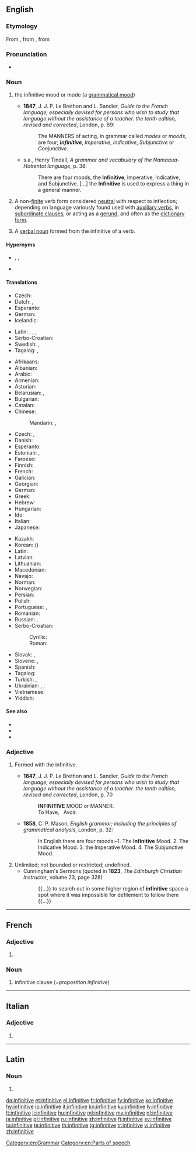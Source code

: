 ==English==
{{wikipedia}}

===Etymology===
From {{etyl|frm|en}} {{m|frm|infinitif}}, from {{etyl|LL.|en}} {{m|la|infinitivus||unlimited, indefinite}}, from {{etyl|la|en}} {{m|la|infinitus||unlimited, infinite}}

===Pronunciation===
* {{IPA|/ɪnˈfɪnɪtɪv/|/ɪnˈfɪnətɪv/|lang=en}}

===Noun===
{{en-noun}}

# {{label|en|grammar}} the infinitive mood or mode (a [[grammatical mood]])
#* '''1847''', J. J. P. Le Brethon and L. Sandier, ''Guide to the French language; especially devised for persons who wish to study that language without the assistance of a teacher. the tenth edition, revised and corrected'', London, p.&nbsp;69:
#*: The MANNERS of acting, in grammar called ''modes'' or ''moods'', are four; '''''Infinitive''''', ''Imperative'', ''Indicative'', ''Subjunctive'' or ''Conjunctive''.
#* s.a., Henry Tindall, ''A grammar and vocabulary of the Namaqua-Hottentot language'', p.&nbsp;38:
#*: There are four moods, the '''Infinitive''', Imperative, Indicative, and Subjunctive. [...] the '''Infinitive''' is used to express a thing in a general manner.
# {{label|en|grammar}} A non-[[finite]] verb form considered [[neutral]] with respect to inflection; depending on language variously found used with [[auxiliary verb]]s, in [[subordinate clause]]s, or acting as a [[gerund]], and often as the [[dictionary form]].
# {{label|en|grammar}} A [[verbal noun]] formed from the infinitive of a verb.

====Hypernyms====
* {{sense|mood or mode}} {{l|en|grammatical mood}}, {{l|en|mood}}, {{l|en|mode}}
* {{sense|verb (form)}} {{l|en|verb}}

====Translations====
{{trans-top|a mood or mode of verbs}}
* Czech: {{t|cs|neurčitý způsob|m}}
* Dutch: {{t+|nl|infinitief|m}}, {{t+|nl|onbepaalde wijs|m}}
* Esperanto: {{t+|eo|infinitivo}}
* German: {{t+|de|Infinitiv|m}}
* Icelandic: {{t+|is|nafnháttur|m}}
{{trans-mid}}
* Latin: {{t|la|infinitivus|m}}, {{t|la|infinitivus modus|m}}, {{t|la|modus infinitivus|m}}, {{t|la|modus perpetuus|m}}
* Serbo-Croatian: {{t+|sh|infinitiv}}
* Swedish: {{t+|sv|infinitiv|m}}, {{t|sv|obestämmt sätt}}
* Tagalog: {{t|tl|pawatas}}, {{t|tl|panaganong pawatas}}
{{trans-bottom}}

{{trans-top|uninflected verb form}}
* Afrikaans: {{t+|af|infinitief}}
* Albanian: {{t|sq|infinitiv}}
* Arabic: {{t+|ar|مَصْدَر|m}} {{qualifier|verbal noun}}
* Armenian: {{t|hy|անորոշ դերբայ}}
* Asturian: {{t|ast|infinitivu|m}}
* Belarusian: {{t|be|інфініты́ў|m|sc=Cyrl}}, {{t|be|нявызна́чаная фо́рма|f|sc=Cyrl}} {{qualifier|дзеясло́ва}}
* Bulgarian: {{t|bg|инфинити́в|m|sc=Cyrl}}
* Catalan: {{t+|ca|infinitiu|m}}
* Chinese:
*: Mandarin: {{t|cmn|不定詞|sc=Hani}}, {{t|cmn|不定词|tr=bùdìngcí|sc=Hani}}
* Czech: {{t+|cs|infinitiv|m}}, {{t+|cs|neurčitek|m}}
* Danish: {{t+|da|infinitiv}}
* Esperanto: {{t+|eo|infinitivo}}
* Estonian: {{t|et|tegevusnimi}}, {{t+|et|infinitiiv}}
* Faroese: {{t|fo|navnháttur|m}}
* Finnish: {{t+|fi|infinitiivi}}
* French: {{t+|fr|infinitif|m}}
* Galician: {{t+|gl|infinitivo|m}}
* Georgian: {{t|ka|ინფინიტივი}}
* German: {{t+|de|Infinitiv|n|m}}
* Greek: {{t+|el|απαρέμφατο|n}}
* Hebrew: {{t|he|שֵׁם פֹּעַל|m|tr=shem-pó'al|sc=Hebr}}
* Hungarian: {{t+|hu|főnévi igenév}}
* Ido: {{t+|io|infinitivo}}
* Italian: {{t+|it|infinito|m}}
* Japanese: {{t+|ja|不定詞|tr=ふていし, futeishi}}
{{trans-mid}}
* Kazakh: {{t|kk|инфинитив|sc=Cyrl}}
* Korean: {{t+|ko|부정사|sc=Kore}} ({{t+|ko|不定詞|sc=Kore}})
* Latin: {{t|la|aparemphatum|n}}
* Latvian: {{t+|lv|nenoteiksme|f}}
* Lithuanian: {{t+|lt|bendratis|f}}
* Macedonian: {{t|mk|и́нфинитив|m|sc=Cyrl}}
* Navajo: {{t|nv|bee áhodoonííł saad}}
* Norman: {{t|nrf|înfinnitif|m}}
* Norwegian: {{t|no|infinitiv|m}}
* Persian: {{t+|fa|مصدر|tr=masdar|sc=fa-Arab}}
* Polish: {{t+|pl|bezokolicznik|m-in}}
* Portuguese: {{t+|pt|infinitivo|m}}, {{t+|pt|infinito|m}}
* Romanian: {{t+|ro|infinitiv|n}}
* Russian: {{t|ru|неопределённая фо́рма|f}} {{qualifier|глаго́ла}}, {{t+|ru|инфинити́в|m}}
* Serbo-Croatian:
*: Cyrillic: {{t|sh|инфинитив|m}}
*: Roman: {{t+|sh|infinitiv|m}}
* Slovak: {{t|sk|neurčitok|m}}, {{t|sk|infinitív|m}}
* Slovene: {{t+|sl|nedoločnik|m}}, {{t|sl|ínfinitiv|m}}
* Spanish: {{t+|es|infinitivo|m}}
* Tagalog: {{t|tl|pawatas}}
* Turkish: {{t+|tr|mastar}}, {{t+|tr|eylemlik}}
* Ukrainian: {{t|uk|інфініти́в|m|sc=Cyrl}}, {{t|uk|дієйме́нник|m|sc=Cyrl}}, {{t|uk|невизна́чена фо́рма|f|sc=Cyrl}} {{qualifier|дієсло́ва}}
* Vietnamese: {{t|vi|lối vô định}}
* Yiddish: {{t|yi|אינפֿיניטיוו|m}}
{{trans-bottom}}

====See also====
* {{l|en|gerund}}
* {{l|en|supine}}
* {{l|en|verb}}

===Adjective===
{{en-adj|-}}

# {{label|en|grammar}} Formed with the infinitive.
#* '''1847''', J. J. P. Le Brethon and L. Sandier, ''Guide to the French language; especially devised for persons who wish to study that language without the assistance of a teacher. the tenth edition, revised and corrected'', London, p.&nbsp;70
#*: '''INFINITIVE''' MOOD or MANNER.<br />To Have, &nbsp; Avoir.
#* '''1858''', C. P. Mason, ''English grammar; including the principles of grammatical analysis'', London, p.&nbsp;32:
#*: In English there are four moods:–1. The '''Infinitive''' Mood. 2. The Indicative Mood. 3. the Imperative Mood. 4. The Subjunctive Mood.
# Unlimited; not bounded or restricted; undefined.
#* Cunningham's Sermons (quoted in '''1823''', ''The Edinburgh Christian Instructor'', volume 23, page 328)
#*: {{...}} to search out in some higher region of '''infinitive''' space a spot where it was impossible for defilement to follow them {{...}}

[[Category:en:Grammar]]
[[Category:en:Parts of speech]]

----

==French==

===Adjective===
{{head|fr|adjective form}}

# {{feminine singular of|infinitif|lang=fr}}

===Noun===
{{head|fr|noun|g=f}}

# infinitive clause (=''proposition infinitive'')

----

==Italian==

===Adjective===
{{head|it|adjective form|g=f}}

# {{feminine plural of|infinitivo|lang=it}}

----

==Latin==

===Noun===
{{la-noun-form|īnfīnītīve}}

# {{inflection of|īnfīnītīvus||voc|s|lang=la}}

[[da:infinitive]]
[[et:infinitive]]
[[el:infinitive]]
[[fr:infinitive]]
[[fy:infinitive]]
[[ko:infinitive]]
[[hy:infinitive]]
[[io:infinitive]]
[[it:infinitive]]
[[kn:infinitive]]
[[ku:infinitive]]
[[lv:infinitive]]
[[lt:infinitive]]
[[li:infinitive]]
[[hu:infinitive]]
[[ml:infinitive]]
[[my:infinitive]]
[[nl:infinitive]]
[[ja:infinitive]]
[[pl:infinitive]]
[[ru:infinitive]]
[[sh:infinitive]]
[[fi:infinitive]]
[[sv:infinitive]]
[[ta:infinitive]]
[[te:infinitive]]
[[th:infinitive]]
[[tg:infinitive]]
[[tr:infinitive]]
[[vi:infinitive]]
[[zh:infinitive]]
